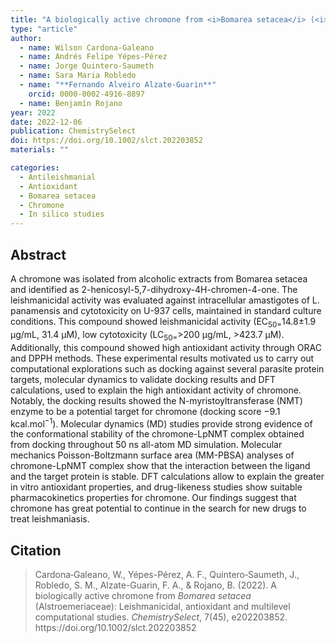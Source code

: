 ```yaml
---
title: "A biologically active chromone from <i>Bomarea setacea</i> (<i>Alstroemeriaceae</i>): leishmanicidal, antioxidant and multilevel computational studies"
type: "article"
author:
  - name: Wilson Cardona-Galeano
  - name: Andrés Felipe Yépes-Pérez
  - name: Jorge Quintero‐Saumeth
  - name: Sara Maria Robledo
  - name: "**Fernando Alveiro Alzate-Guarin**"
    orcid: 0000-0002-4916-8897
  - name: Benjamín Rojano
year: 2022
date: 2022-12-06
publication: ChemistrySelect
doi: https://doi.org/10.1002/slct.202203852
materials: ""

categories:
  - Antileishmanial
  - Antioxidant
  - Bomarea setacea
  - Chromone
  - In silico studies
---
```


## Abstract

A chromone was isolated from alcoholic extracts from Bomarea setacea and identified as 2-henicosyl-5,7-dihydroxy-4H-chromen-4-one. The leishmanicidal activity was evaluated against intracellular amastigotes of L. panamensis and cytotoxicity on U-937 cells, maintained in standard culture conditions. This compound showed leishmanicidal activity (EC~50=~14.8±1.9 μg/mL, 31.4 μM), low cytotoxicity (LC~50=~\>200 μg/mL, \>423.7 μM). Additionally, this compound showed high antioxidant activity through ORAC and DPPH methods. These experimental results motivated us to carry out computational explorations such as docking against several parasite protein targets, molecular dynamics to validate docking results and DFT calculations, used to explain the high antioxidant activity of chromone. Notably, the docking results showed the N-myristoyltransferase (NMT) enzyme to be a potential target for chromone (docking score −9.1 kcal.mol^−1^). Molecular dynamics (MD) studies provide strong evidence of the conformational stability of the chromone-LpNMT complex obtained from docking throughout 50 ns all-atom MD simulation. Molecular mechanics Poisson-Boltzmann surface area (MM-PBSA) analyses of chromone-LpNMT complex show that the interaction between the ligand and the target protein is stable. DFT calculations allow to explain the greater in vitro antioxidant properties, and drug-likeness studies show suitable pharmacokinetics properties for chromone. Our findings suggest that chromone has great potential to continue in the search for new drugs to treat leishmaniasis.

## Citation

> Cardona‐Galeano, W., Yépes-Pérez, A. F., Quintero‐Saumeth, J., Robledo, S. M., Alzate-Guarin, F. A., & Rojano, B. (2022). A biologically active chromone from *Bomarea setacea* (Alstroemeriaceae): Leishmanicidal, antioxidant and multilevel computational studies. *ChemistrySelect*, 7(45), e202203852. https://doi.org/10.1002/slct.202203852

